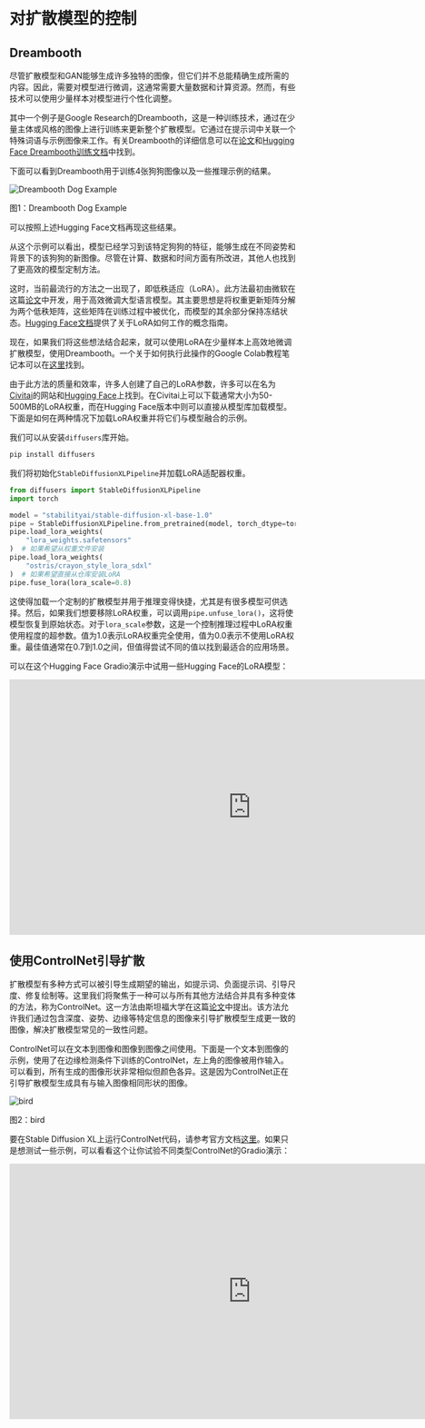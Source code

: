 # 对扩散模型的控制

## Dreambooth

尽管扩散模型和GAN能够生成许多独特的图像，但它们并不总能精确生成所需的内容。因此，需要对模型进行微调，这通常需要大量数据和计算资源。然而，有些技术可以使用少量样本对模型进行个性化调整。

其中一个例子是Google Research的Dreambooth，这是一种训练技术，通过在少量主体或风格的图像上进行训练来更新整个扩散模型。它通过在提示词中关联一个特殊词语与示例图像来工作。有关Dreambooth的详细信息可以在[论文](https://dreambooth.github.io/)和[Hugging Face Dreambooth训练文档](https://huggingface.co/docs/diffusers/training/dreambooth)中找到。

下面可以看到Dreambooth用于训练4张狗狗图像以及一些推理示例的结果。
<div class="flex justify-center">
    <img src="https://huggingface.co/datasets/hf-vision/course-assets/resolve/main/teaser_static.jpg" alt="Dreambooth Dog Example">
<p>图1：Dreambooth Dog Example</p>
</div>
可以按照上述Hugging Face文档再现这些结果。

从这个示例可以看出，模型已经学习到该特定狗狗的特征，能够生成在不同姿势和背景下的该狗狗的新图像。尽管在计算、数据和时间方面有所改进，其他人也找到了更高效的模型定制方法。

这时，当前最流行的方法之一出现了，即低秩适应（LoRA）。此方法最初由微软在这篇[论文](https://arxiv.org/abs/2106.09685)中开发，用于高效微调大型语言模型。其主要思想是将权重更新矩阵分解为两个低秩矩阵，这些矩阵在训练过程中被优化，而模型的其余部分保持冻结状态。[Hugging Face文档](https://huggingface.co/docs/peft/conceptual_guides/lora)提供了关于LoRA如何工作的概念指南。

现在，如果我们将这些想法结合起来，就可以使用LoRA在少量样本上高效地微调扩散模型，使用Dreambooth。一个关于如何执行此操作的Google Colab教程笔记本可以在[这里](https://colab.research.google.com/github/huggingface/notebooks/blob/main/diffusers/SDXL_DreamBooth_LoRA_.ipynb)找到。

由于此方法的质量和效率，许多人创建了自己的LoRA参数，许多可以在名为[Civitai](https://civitai.com/models)的网站和[Hugging Face](https://huggingface.co/collections/multimodalart/awesome-sdxl-loras-64f9af6d5cce4f4e8f351466)上找到。在Civitai上可以下载通常大小为50-500MB的LoRA权重，而在Hugging Face版本中则可以直接从模型库加载模型。
下面是如何在两种情况下加载LoRA权重并将它们与模型融合的示例。

我们可以从安装`diffusers`库开始。
```bash
pip install diffusers
````
我们将初始化`StableDiffusionXLPipeline`并加载LoRA适配器权重。
```python
from diffusers import StableDiffusionXLPipeline
import torch

model = "stabilityai/stable-diffusion-xl-base-1.0"
pipe = StableDiffusionXLPipeline.from_pretrained(model, torch_dtype=torch.float16)
pipe.load_lora_weights(
    "lora_weights.safetensors"
)  # 如果希望从权重文件安装
pipe.load_lora_weights(
    "ostris/crayon_style_lora_sdxl"
)  # 如果希望直接从仓库安装LoRA
pipe.fuse_lora(lora_scale=0.8)
```

这使得加载一个定制的扩散模型并用于推理变得快捷，尤其是有很多模型可供选择。然后，如果我们想要移除LoRA权重，可以调用`pipe.unfuse_lora()`，这将使模型恢复到原始状态。对于`lora_scale`参数，这是一个控制推理过程中LoRA权重使用程度的超参数。值为1.0表示LoRA权重完全使用，值为0.0表示不使用LoRA权重。最佳值通常在0.7到1.0之间，但值得尝试不同的值以找到最适合的应用场景。

可以在这个Hugging Face Gradio演示中试用一些Hugging Face的LoRA模型：
<iframe
	src="https://multimodalart-LoraTheExplorer.hf.space"
	frameborder="0"
	width="850"
	height="450">
</iframe>

## 使用ControlNet引导扩散

扩散模型有多种方式可以被引导生成期望的输出，如提示词、负面提示词、引导尺度、修复绘制等。这里我们将聚焦于一种可以与所有其他方法结合并具有多种变体的方法，称为ControlNet。这一方法由斯坦福大学在这篇[论文](https://arxiv.org/abs/2302.05543)中提出。该方法允许我们通过包含深度、姿势、边缘等特定信息的图像来引导扩散模型生成更一致的图像，解决扩散模型常见的一致性问题。

ControlNet可以在文本到图像和图像到图像之间使用。下面是一个文本到图像的示例，使用了在边缘检测条件下训练的ControlNet，左上角的图像被用作输入。
可以看到，所有生成的图像形状非常相似但颜色各异。这是因为ControlNet正在引导扩散模型生成具有与输入图像相同形状的图像。

 <div class="flex justify-center">
    <img src="https://github.com/lllyasviel/ControlNet/raw/main/github_page/p1.png" alt="bird">
<p>图2：bird</p>
</div>

要在Stable Diffusion XL上运行ControlNet代码，请参考官方文档[这里](https://huggingface.co/docs/diffusers/api/pipelines/controlnet_sdxl#diffusers.StableDiffusionXLControlNetPipeline)。如果只是想测试一些示例，可以看看这个让你试验不同类型ControlNet的Gradio演示：

<iframe
	src="https://hysts-ControlNet-v1-1.hf.space"
	frameborder="0"
	width="850"
	height="450">
</iframe>